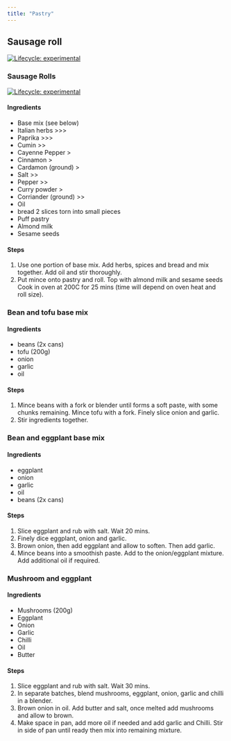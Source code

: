 ```yaml
---
title: "Pastry"
---
```


## Sausage roll
[![Lifecycle: experimental](https://img.shields.io/badge/lifecycle-experimental-orange.svg)](https://www.tidyverse.org/lifecycle/#experimental)


### Sausage Rolls
[![Lifecycle: experimental](https://img.shields.io/badge/lifecycle-experimental-orange.svg)](https://www.tidyverse.org/lifecycle/#experimental)

#### Ingredients
- Base mix (see below)
- Italian herbs >>>
- Paprika >>>
- Cumin >>
- Cayenne Pepper >
- Cinnamon >
- Cardamon (ground) >
- Salt >>
- Pepper >>
- Curry powder >
- Corriander (ground) >>
- Oil
- bread 2 slices torn into small pieces
- Puff pastry
- Almond milk
- Sesame seeds

#### Steps
1. Use one portion of base mix. Add herbs, spices and bread and mix together. Add oil and stir thoroughly.
1. Put mince onto pastry and roll. Top with almond milk and sesame seeds Cook in oven at 200C for 25 mins (time will depend on oven heat and roll size).

### Bean and tofu base mix
#### Ingredients
- beans (2x cans)
- tofu (200g)
- onion
- garlic
- oil

#### Steps
1. Mince beans with a fork or blender until forms a soft paste, with some chunks remaining. Mince tofu with a fork. Finely slice onion and garlic.
1. Stir ingredients together.

### Bean and eggplant base mix
#### Ingredients
- eggplant
- onion
- garlic
- oil
- beans (2x cans)

#### Steps
1. Slice eggplant and rub with salt. Wait 20 mins.
1. Finely dice eggplant, onion and garlic.
1. Brown onion, then add eggplant and allow to soften. Then add garlic.
1. Mince beans into a smoothish paste. Add to the onion/eggplant mixture. Add additional oil if required.


### Mushroom and eggplant
#### Ingredients
- Mushrooms (200g)
- Eggplant
- Onion
- Garlic
- Chilli
- Oil
- Butter

#### Steps

1. Slice eggplant and rub with salt. Wait 30 mins.
1. In separate batches, blend mushrooms, eggplant, onion, garlic and chilli in a blender.
1. Brown onion in oil. Add butter and salt, once melted add mushrooms and allow to brown.
1. Make space in pan, add more oil if needed and add garlic and Chilli. Stir in side of pan until ready then mix into remaining mixture.